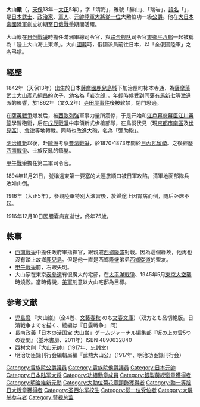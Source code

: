 {{unreferenced|time=2017-04-02T12:52:33+00:00}}
{{RoughTranslation}}

{{Infobox Military Person
|name                  = 大山巖（{{lang|ja|大山 巌}}）
| birth_date = 1842年11月12日<br/>（天保13年）
|placeofbirth          = [[薩摩藩|薩摩藩]][[鹿兒島市|鹿兒島市]]
|placeofdeath          = {{flag|Empire of Japan}}[[東京府|東京府]]
|image                 = [[File:Iwao_Oyama_2.jpg|center]]
|caption               = 大山巖
|nickname              = {{lang|ja|弥助}}
|allegiance            = {{flag|Empire of Japan}}
|branch                = [[File:War_flag_of_the_Imperial_Japanese_Army.svg|22x20px]] [[大日本帝國陸軍|大日本帝國陸軍]]
|serviceyears          = 
|death_date={{Death date and age|1916|12|10|1842|11|12}}<br/>（大正5年）}}
{{Japanese|japanese=大山 巌|kana=おおやま いわお|romaji=Ōyama Iwao}}

'''大山巖'''（{{bd|1842年|11月12日|1916年|12月10日|catIdx=Iwao, Oyama}}，[[天保_(日本)|天保]]13年－[[大正|大正]]5年），字「清海」，雅號「赫山」、「瑞岩」，[[避諱|諱名]]「{{lang|ja|弥助}}」，是[[日本武士|日本武士]]、[[政治家|政治家]]、[[軍人|軍人]]、[[元帥|元帥]][[日本陆军大将列表|陸軍大將]][[從一位|從一位]]大勲位功一級[[公爵|公爵]]。他在[[大日本帝國陸軍|大日本帝國陸軍]]創立初期至[[日俄戰爭|日俄戰爭]]期間活躍。

大山巖在[[日俄戰爭|日俄戰爭]]時擔任滿洲軍總司令官，與[[联合舰队|联合舰队]]司令官[[東鄉平八郎|東鄉平八郎]]一起被稱為「陸上大山海上東鄉」。大山[[國葬|國葬]]時，俄國派員前往日本，以「全俄國陸軍」之名弔唁。

== 經歷 ==
1842年（天保13年）出生於日本[[薩摩國|薩摩國]][[鹿兒島城|鹿兒島城]]下加治屋町柿本寺通，為[[薩摩藩|薩摩藩]]武士[[大山彥八綱昌|大山彥八綱昌]]的次子，幼名為「岩次郎」。年輕時候受到同藩[[有馬新七|有馬新七]]等激進派的影響，於1862年（文久2年）[[寺田屋事件|寺田屋事件]]後被软禁，閉門思過。

在[[薩英戰爭|薩英戰爭]]爆发后，被[[西歐|西歐]][[列強|列強]]軍事力量所震惊，于是开始和[[江戶幕府|江戶幕府]][[幕臣|幕臣]][[江川英龍|江川英龍]]學習砲術，后在[[戊辰戰爭|戊辰戰爭]]中率領新式步槍部隊，在鳥羽伏見（現[[京都市|京都市]][[南區_(京都市)|南區]]及[[伏見區|伏見區]]）、[[會津|會津]]等地轉戰。同時也改進大砲，名為「彌助砲」。

[[明治維新|明治維新]]以後，赴[[歐洲|歐洲]]考察[[普法戰爭|普法戰爭]]，於1870-1873年間於[[日內瓦|日內瓦]][[留學|留學]]。之後經歷[[西南戰爭|西南戰爭]]、士族反亂的鎮壓。

[[甲午戰爭|甲午戰爭]]擔任第二軍司令官。

1894年11月21日，號稱遠東第一要塞的大連旅順口被日軍攻陷，清軍地面部隊兵敗如山倒。

1916年（大正5年），參觀陸軍特別大演習後，於歸途上因胃病而倒，随后卧床不起。

1916年12月10日因胆囊病变逝世，终年75歲。

== 軼事 ==
*[[西南戰爭|西南戰爭]]中擔任政府軍指揮官，跟親戚[[西鄉隆盛|西鄉隆盛]]對戰。因為這個緣故，他再也沒有踏上故鄉[[鹿兒島縣|鹿兒島]]。但是他一直是西鄉隆盛弟弟[[西鄉從道|西鄉從道]]的盟友。
*[[甲午戰爭|甲午戰爭]]前，右眼失明。
*大山家在東京[[表參道|表參道]]有很廣大的宅邸，在[[太平洋戰爭|太平洋戰爭]]、1945年5月[[東京大空襲|東京大空襲]]時燒毀。當時傳說，[[美軍|美軍]]刻意以大山宅邸為目標。

==参考文献==
* [[児島襄|児島襄]] 『大山巌』（全4巻、[[文藝春秋|文藝春秋]] のち[[文春文庫|文春文庫]]）（双方とも品切絶版。日清戦争までを描く、続編は『日露戦争』 同）
* 長南政義「日本の活国宝 大山巌」ゲームジャーナル編集部『坂の上の雲5つの疑問』（並木書房、2011年）ISBN 4890632840
*[[西村文則|西村文則]]『大山元帥』（1917年、忠誠堂）{{国立国会図書館デジタルコレクション|951560|format=NDLJP}}
*明治功臣録刊行会編輯局編『武勲大山公』（1917年、明治功臣録刊行会）{{国立国会図書館デジタルコレクション|955878|format=NDLJP}}

{{clear}}
{{日本元帥}}
{{日本陸軍大將}}
{{元老 (日本)}}
{{陸軍大臣}}
{{Portal bar|日本|历史|軍事|人物}}
{{Authority control}}
{{DEFAULTSORT:Oyama Iwao}}
[[Category:貴族院公爵議員|Category:貴族院公爵議員]]
[[Category:貴族院侯爵議員|Category:貴族院侯爵議員]]
[[Category:日本元帥|Category:日本元帥]]
[[Category:日本陆军大将|Category:日本陆军大将]]
[[Category:功績勳章成員|Category:功績勳章成員]]
[[Category:銀製黃綬褒章獲得者|Category:銀製黃綬褒章獲得者]]
[[Category:明治維新元勳|Category:明治維新元勳]]
[[Category:大勳位菊花章頸飾獲得者|Category:大勳位菊花章頸飾獲得者]]
[[Category:勳一等旭日大綬章獲得者|Category:勳一等旭日大綬章獲得者]]
[[Category:圣西尔军校生|Category:圣西尔军校生]]
[[Category:從一位受位者|Category:從一位受位者]]
[[Category:大屠杀参与者|Category:大屠杀参与者]]
[[Category:警视总监|Category:警视总监]]